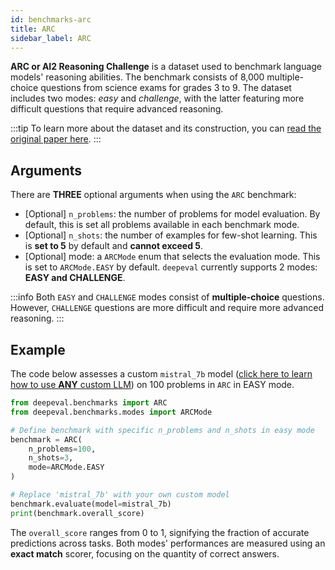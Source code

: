 ```yaml
---
id: benchmarks-arc
title: ARC
sidebar_label: ARC
---
```


**ARC or AI2 Reasoning Challenge** is a dataset used to benchmark language models' reasoning abilities. The benchmark consists of 8,000 multiple-choice questions from science exams for grades 3 to 9. The dataset includes two modes: _easy_ and _challenge_, with the latter featuring more difficult questions that require advanced reasoning.

:::tip
To learn more about the dataset and its construction, you can [read the original paper here](https://arxiv.org/pdf/1803.05457v1).
:::

## Arguments

There are **THREE** optional arguments when using the `ARC` benchmark:

- [Optional] `n_problems`: the number of problems for model evaluation. By default, this is set all problems available in each benchmark mode.
- [Optional] `n_shots`: the number of examples for few-shot learning. This is **set to 5** by default and **cannot exceed 5**.
- [Optional] mode: a `ARCMode` enum that selects the evaluation mode. This is set to `ARCMode.EASY` by default. `deepeval` currently supports 2 modes: **EASY and CHALLENGE**.

:::info
Both `EASY` and `CHALLENGE` modes consist of **multiple-choice** questions. However, `CHALLENGE` questions are more difficult and require more advanced reasoning.
:::

## Example

The code below assesses a custom `mistral_7b` model ([click here to learn how to use **ANY** custom LLM](/docs/benchmarks-introduction#benchmarking-your-llm)) on 100 problems in `ARC` in EASY mode.

```python
from deepeval.benchmarks import ARC
from deepeval.benchmarks.modes import ARCMode

# Define benchmark with specific n_problems and n_shots in easy mode
benchmark = ARC(
    n_problems=100,
    n_shots=3,
    mode=ARCMode.EASY
)

# Replace 'mistral_7b' with your own custom model
benchmark.evaluate(model=mistral_7b)
print(benchmark.overall_score)
```

The `overall_score` ranges from 0 to 1, signifying the fraction of accurate predictions across tasks. Both modes' performances are measured using an **exact match** scorer, focusing on the quantity of correct answers.
